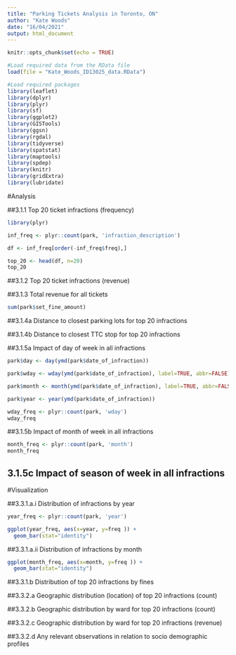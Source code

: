 ```yaml
---
title: "Parking Tickets Analysis in Toronto, ON"
author: "Kate Woods"
date: "16/04/2021"
output: html_document
---
```


```r
knitr::opts_chunk$set(echo = TRUE)
```


```r
#Load required data from the RData file
load(file = "Kate_Woods_ID13025_data.RData")

#Load required packages
library(leaflet)
library(dplyr)
library(plyr)
library(sf)
library(ggplot2)
library(GISTools)
library(ggsn)
library(rgdal)
library(tidyverse)
library(spatstat)
library(maptools)
library(spdep)
library(knitr)
library(gridExtra)
library(lubridate)
```


#Analysis

##3.1.1 Top 20 ticket infractions (frequency)

```r
library(plyr)

inf_freq <- plyr::count(park, 'infraction_description')

df <- inf_freq[order(-inf_freq$freq),]

top_20 <- head(df, n=20)
top_20
```

##3.1.2 Top 20 ticket infractions (revenue)

##3.1.3 Total revenue for all tickets

```r
sum(park$set_fine_amount)
```


##3.1.4a Distance to closest parking lots for top 20 infractions

##3.1.4b Distance to closest TTC stop for top 20 infractions

##3.1.5a Impact of day of week in all infractions

```r
park$day <- day(ymd(park$date_of_infraction))

park$wday <- wday(ymd(park$date_of_infraction), label=TRUE, abbr=FALSE)

park$month <- month(ymd(park$date_of_infraction), label=TRUE, abbr=FALSE)

park$year <- year(ymd(park$date_of_infraction))

wday_freq <- plyr::count(park, 'wday')
wday_freq
```
##3.1.5b Impact of month of week in all infractions

```r
month_freq <- plyr::count(park, 'month')
month_freq
```

## 3.1.5c Impact of season of week in all infractions


#Visualization

##3.3.1.a.i Distribution of infractions by year

```r
year_freq <- plyr::count(park, 'year')

ggplot(year_freq, aes(x=year, y=freq )) +
  geom_bar(stat="identity")
```


##3.3.1.a.ii Distribution of infractions by month

```r
ggplot(month_freq, aes(x=month, y=freq )) +
  geom_bar(stat="identity")
```


##3.3.1.b Distribution of top 20 infractions by fines

##3.3.2.a Geographic distribution (location) of top 20 infractions (count)

##3.3.2.b Geographic distribution by ward for top 20 infractions (count)

##3.3.2.c Geographic distribution by ward for top 20 infractions (revenue)

##3.3.2.d Any relevant observations in relation to socio demographic profiles


